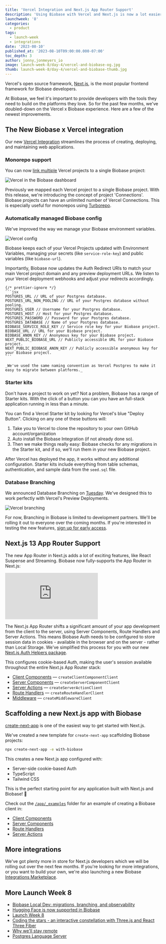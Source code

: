 ```yaml
---
title: 'Vercel Integration and Next.js App Router Support'
description: 'Using Biobase with Vercel and Next.js is now a lot easier.'
launchweek: '8'
categories:
  - product
tags:
  - launch-week
  - integrations
date: '2023-08-10'
published_at: '2023-08-10T09:00:00.000-07:00'
toc_depth: 3
author: jonny,jonmeyers_io
image: launch-week-8/day-4/vercel-and-biobase-og.jpg
thumb: launch-week-8/day-4/vercel-and-biobase-thumb.jpg
---
```


Vercel's open source framework, [Next.js](https://nextjs.org/), is the most popular frontend framework for Biobase developers.

At Biobase, we feel it's important to provide developers with the tools they need to build on the platforms they love. So for the past few months, we've doubled-down on the Vercel x Biobase experience. Here are a few of the newest improvements.

## The New Biobase x Vercel integration

Our new [Vercel Integration](https://vercel.com/integrations/biobase) streamlines the process of creating, deploying, and maintaining web applications.

### Monorepo support

You can now [link multiple](https://app.biobase.studio/org/_/integrations) Vercel projects to a single Biobase project:

<Img
  src="/images/blog/launch-week-8/day-4/vercel-dashboard.png"
  alt="Vercel in the Biobase dashboard"
/>

Previously we mapped each Vercel project to a single Biobase project. With this release, we're introducing the concept of project 'Connections'. Biobase projects can have an unlimited number of Vercel Connections. This is especially useful for monorepos using [Turborepo](https://turbo.build/).

### Automatically managed Biobase config

We've improved the way we manage your Biobase environment variables.

<Img src="/images/blog/launch-week-8/day-4/vercel-config.png" alt="Vercel config" />

Biobase keeps each of your Vercel Projects updated with Environment Variables, managing your secrets (like `service-role-key`) and public variables (like `biobase-url`).

Importantly, Biobase now updates the Auth Redirect URIs to match your main Vercel project domain and any preview deployment URLs. We listen to your Vercel deployment webhooks and adjust your redirects accordingly.

<BlogCollapsible title="View the full list of environment variables">

    {/* prettier-ignore */}
    ```jsx
    POSTGRES_URL // URL of your Postgres database.
    POSTGRES_URL_NON_POOLING // URL of your Postgres database without pooling.
    POSTGRES_USER // Username for your Postgres database.
    POSTGRES_HOST // Host for your Postgres database.
    POSTGRES_PASSWORD // Password for your Postgres database.
    POSTGRES_DATABASE // Name of your Postgres database.
    BIOBASE_SERVICE_ROLE_KEY // Service role key for your Biobase project.
    BIOBASE_URL // URL for your Biobase project.
    BIOBASE_ANON_KEY // Anonymous key for your Biobase project.
    NEXT_PUBLIC_BIOBASE_URL // Publicly accessible URL for your Biobase project.
    NEXT_PUBLIC_BIOBASE_ANON_KEY // Publicly accessible anonymous key for your Biobase project.
    ```

    _We've used the same naming convention as Vercel Postgres to make it easy to migrate between platforms._

</BlogCollapsible>

### Starter kits

Don't have a project to work on yet? Not a problem, Biobase has a range of Starter kits. With the click of a button you can you have an full-stack application running in less than a minute.

You can find a Vercel Starter kit by looking for Vercel's blue "Deploy Button". Clicking on any one of these buttons will:

1. Take you to Vercel to clone the repository to your own GitHub account/organization
2. Auto install the Biobase Integration (if not already done so).
3. Then we make things really easy: Biobase checks for any migrations in the Starter kit, and if so, we'll run them in your new Biobase project.

After Vercel has deployed the app, it works without any additional configuration. Starter kits include everything from table schemas, authentication, and sample data from the `seed.sql` file.

### Database Branching

We announced Database Branching on [Tuesday](/blog/biobase-local-dev#branching-and-preview-environments). We've designed this to work perfectly with Vercel's Preview Deployments.

<Img src="/images/blog/launch-week-8/day-4/biobase-vercel-branching.png" alt="Vercel branching" />

For now, Branching in Biobase is limited to development partners. We'll be rolling it out to everyone over the coming months. If you're interested in testing the new features, [sign up for early access](https://forms.biobase.studio/branching-request).

## Next.js 13 App Router Support

The new App Router in Next.js adds a lot of exciting features, like React Suspense and Streaming. Biobase now fully-supports the App Router in Next.js:

<div className="video-container">
  <iframe
    className="w-full"
    src="https://www.youtube-nocookie.com/embed/w3LD0Z73vgU"
    title="YouTube video player"
    frameBorder="0"
    allow="accelerometer; autoplay; clipboard-write; encrypted-media; fullscreen; gyroscope; picture-in-picture; web-share"
    allowfullscreen
  ></iframe>
</div>

The Next.js App Router shifts a significant amount of your app development from the client to the server, using Server Components, Route Handlers and Server Actions. This means Biobase Auth needs to be configured to store session data in cookies - available in the browser and on the server - rather than Local Storage. We've simplified this process for you with our new [Next.js Auth Helpers package](https://biobase.studio/docs/guides/auth/auth-helpers/nextjs).

This configures cookie-based Auth, making the user's session available throughout the entire Next.js App Router stack:

- [Client Components](/docs/guides/auth/auth-helpers/nextjs#client-components) — `createClientComponentClient`
- [Server Components](/docs/guides/auth/auth-helpers/nextjs#server-components) — `createServerComponentClient`
- [Server Actions](/docs/guides/auth/auth-helpers/nextjs#server-actions) — `createServerActionClient`
- [Route Handlers](/docs/guides/auth/auth-helpers/nextjs#route-handlers) — `createRouteHandlerClient`
- [Middleware](/docs/guides/auth/auth-helpers/nextjs#middleware) — `createMiddlewareClient`

## Scaffolding a new Next.js app with Biobase

[create-next-app](https://nextjs.org/docs/pages/api-reference/create-next-app) is one of the easiest way to get started with Next.js.

We've created a new template for `create-next-app` scaffolding Biobase projects:

```sh
npx create-next-app -e with-biobase
```

This creates a new Next.js app configured with:

- Server-side cookie-based Auth
- TypeScript
- Tailwind CSS

This is the perfect starting point for any application built with Next.js and Biobase! 🚀

Check out the [`/app/_examples`](https://github.com/vercel/next.js/blob/canary/examples/with-biobase/app/_examples) folder for an example of creating a Biobase client in:

- [Client Components](https://github.com/vercel/next.js/blob/canary/examples/with-biobase/app/_examples/client-component/page.tsx)
- [Server Components](https://github.com/vercel/next.js/blob/canary/examples/with-biobase/app/_examples/server-component/page.tsx)
- [Route Handlers](https://github.com/vercel/next.js/blob/canary/examples/with-biobase/app/_examples/route-handler/route.ts)
- [Server Actions](https://github.com/vercel/next.js/blob/canary/examples/with-biobase/app/_examples/server-action/page.tsx)

## More integrations

We've got plenty more in store for Next.js developers which we will be rolling out over the next few months. If you're looking for more integrations, or you want to build your own, we're also launching a new Biobase [Integrations Marketplace](/blog/biobase-integrations-marketplace).

## More Launch Week 8

- [Biobase Local Dev: migrations, branching, and observability](/blog/biobase-local-dev)
- [Hugging Face is now supported in Biobase](/blog/hugging-face-biobase)
- [Launch Week 8](/launch-week)
- [Coding the stars - an interactive constellation with Three.js and React Three Fiber](/blog/interactive-constellation-threejs-react-three-fiber)
- [Why we'll stay remote](/blog/why-biobase-remote)
- [Postgres Language Server](https://github.com/biobase-ai/postgres_lsp)
